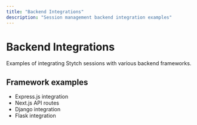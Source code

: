 ```yaml
---
title: "Backend Integrations"
description: "Session management backend integration examples"
---
```


# Backend Integrations

Examples of integrating Stytch sessions with various backend frameworks.

## Framework examples

- Express.js integration
- Next.js API routes
- Django integration
- Flask integration
